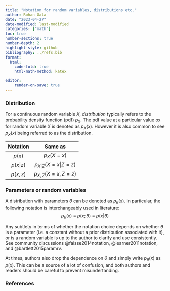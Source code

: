 ```yaml
---
title: "Notation for random variables, distributions etc."
author: Rohan Gala
date: "2023-04-27"
date-modified: last-modified
categories: ["math"]
toc: true
number-sections: true
number-depth: 2
highlight-style: github
bibliography: ../refs.bib
format:
  html:
    code-fold: true
    html-math-method: katex

editor:
    render-on-save: true
---
```


### Distribution

For a continuous random variable $X$, _distribution_ typically refers to the probability density function (pdf) $p_X$. The pdf value at a particular value ox for random variable $X$ is denoted as $p_X(x)$. However it is also common to see $p_X(x)$ being referred to as the distribution.

 | Notation |     Same as        |
 |:--------:|:------------------:|
 | $p(x)$   | $p_{X}(X=x)$       |
 | $p(x|z)$ | $p_{X|Z}(X=x|Z=z)$ |
 | $p(x,z)$ | $p_{X,Z}(X=x,Z=z)$ |

### Parameters or random variables

A distribution with parameters $\theta$ can be denoted as $p_\theta(x)$. In particular, the following notation is interchangeably used in literature:
$$p_\theta(x) \equiv p(x;\theta) \equiv p(x|\theta)$$

Any subtlety in terms of whether the notation choice depends on whether $\theta$ is a parameter (i.e. a constant without a prior distribution associated with it), or is a random variable is up to the author to clarify and use consistently. See community discussions @faisse2014notation, @learner2011notation, and @bartlett2015paramrv.

At times, authors also drop the dependence on $\theta$ and simply write $p_{\theta}(x)$ as $p(x)$. This can be a source of a lot of confusion, and both authors and readers should be careful to prevent misundertanding.

### References

::: {#refs}
:::
